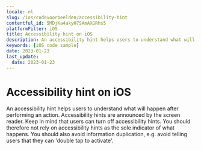 ```yaml
---
locale: nl
slug: /ios/codevoorbeelden/accessibility-hint
contentful_id: 5MDjKa4akyH7SAmAXGRhs5
platformFilter: iOS
title: Accessibility hint on iOS
description: An accessibility hint helps users to understand what will happen after performing an action.
keywords: [iOS code sample]
date: 2023-01-23
last_update:
  date: 2023-01-23
---
```


# Accessibility hint on iOS

An accessibility hint helps users to understand what will happen after performing an action. Accessibility hints are announced by the screen reader. Keep in mind that users can turn off accessibility hints. You should therefore not rely on accessibility hints as the sole indicator of what happens. You should also avoid information duplication, e.g. avoid telling users that they can 'double tap to activate'.

<CodeSample id="accessibility-hint" locale="nl" platform="ios"/>
